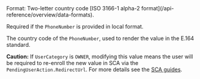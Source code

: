 <ResponseField name="PhoneNumberCountry" type="string">
Format: Two-letter country code [ISO 3166-1 alpha-2 format](/api-reference/overview/data-formats).

Required if the `PhoneNumber` is provided in local format.

The country code of the `PhoneNumber`, used to render the value in the E.164 standard.

**Caution:** If `UserCategory` is `OWNER`, modifying this value means the user will be required to re-enroll the new value in SCA via the `PendingUserAction.RedirectUrl`. For more details see the [SCA guides](/guides/users/sca/enrollment).
</ResponseField>